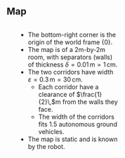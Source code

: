 ## Map {.smaller}

:::: {.columns}

&nbsp;

::: {.column width="50%"}
* The bottom-right corner is the origin of the world frame $\{0\}$.
* The map is of a $2$m-by-$2$m room, with separators (walls) of thickness $\delta =
0.01\,\text{m} = 1\,\text{cm}$.
* The two corridors have width $\varepsilon = 0.3\,\text{m} = 30\,\text{cm}$.
  - Each corridor have a clearance of $\frac{1}{2}\,$m from the walls they face.
  - The width of the corridors fits $1.5$ autonomous ground vehicles.
* The map is static and is known by the robot.
:::

::: {.column width="50%"}
<img data-src="contents/assets/map.png" width="100%"/>
:::

::::
